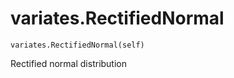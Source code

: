 # variates.RectifiedNormal { #sim_2024.variates.RectifiedNormal }

`variates.RectifiedNormal(self)`

Rectified normal distribution